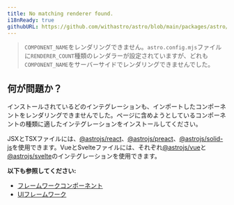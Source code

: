 ```yaml
---
title: No matching renderer found.
i18nReady: true
githubURL: https://github.com/withastro/astro/blob/main/packages/astro/src/core/errors/errors-data.ts
---
```


> `COMPONENT_NAME`をレンダリングできません。`astro.config.mjs`ファイルに`RENDERER_COUNT`種類のレンダラーが設定されていますが、どれも`COMPONENT_NAME`をサーバーサイドでレンダリングできませんでした。

## 何が問題か？

インストールされているどのインテグレーションも、インポートしたコンポーネントをレンダリングできませんでした。ページに含めようとしているコンポーネントの種類に適したインテグレーションをインストールしてください。

JSXとTSXファイルには、[@astrojs/react](/ja/guides/integrations-guide/react/)、[@astrojs/preact](/ja/guides/integrations-guide/preact/)、[@astrojs/solid-js](/ja/guides/integrations-guide/solid-js/)を使用できます。VueとSvelteファイルには、それぞれ[@astrojs/vue](/ja/guides/integrations-guide/vue/)と[@astrojs/svelte](/ja/guides/integrations-guide/svelte/)のインテグレーションを使用できます。

**以下も参照してください:**
-  [フレームワークコンポーネント](/ja/guides/framework-components/)
-  [UIフレームワーク](/ja/guides/integrations-guide/#official-integrations)


